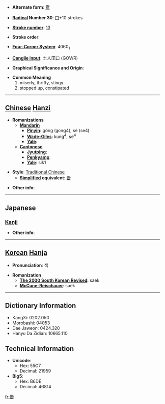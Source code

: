 * '''Alternate form''': [[啬]]

* '''[[Wiktionary:Chinese radical index| Radical]] Number 30''': [[Wiktionary:Chinese radical index 口|口]]+10 strokes

* '''[[Wiktionary:Chinese total strokes index|Stroke number]]''': [[Wiktionary:Chinese total strokes index 13|13]]

* '''Stroke order''': 

* '''[[Wiktionary:Chinese four corner index|Four-Corner System]]''': 4060<sub>1</sub>

* '''[[Wiktionary:Chinese Cangjie index|Cangjie input]]''': 土人田口 (GOWR)

* '''Graphical Significance and Origin''': 

* '''Common Meaning'''
*#miserly, thrifty, stingy
*# stopped up, constipated


----

== [[Chinese]] [[Hanzi]] ==

* '''Romanizations'''
** '''[[Mandarin]]'''
*** '''[[Pinyin]]''': gòng (gong4), sè (se4)
*** '''[[Wade-Giles]]''': kung<sup>4</sup>, se<sup>4</sup>
*** '''[[Yale]]''': 
** '''[[Cantonese]]'''
*** '''[[Jyutping]]''':
*** '''[[Penkyamp]]''': 
*** '''[[Yale]]''': sik1

* '''Style''': [[Traditional Chinese]] 
** '''[[Simplified Chinese|Simplified]] equivalent''': [[啬]]

* '''Other info''': 

----

==Japanese==
===[[Kanji]]===
{{kanji|on readings=[[しょく]] (shoku)|kun readings=[[おしむ]] (oshimu), [[やぶさか]] (yabusaka)}}

* '''Other info''':  

----

== [[Korean]] [[Hanja]] ==

* '''Pronunciation''': 색

* '''Romanization'''
** '''[[The 2000 South Korean Revised Romanization|The 2000 South Korean Revised]]''': saek
** '''[[McCune-Reischauer]]''': saek

----

== Dictionary Information ==

* KangXi: 0202.050
* Morobashi: 04053
* Dae Jaweon: 0424.320
* Hanyu Da Zidian: 10665.110

== Technical Information ==

* '''Unicode''':
** Hex: 55C7
** Decimal: 21959
* '''Big5''':
** Hex: B6DE
** Decimal: 46814

[[fr:嗇]]